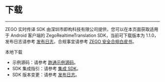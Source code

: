 # 下载

- - -

ZEGO 实时传译 SDK 由深圳市即构科技有限公司提供，您可以在本页面获取适用于 Android 客户端的 ZegoRealtimeTranslation SDK，当前可下载版本为 1.1.0，发布日志请参考 [发布日志](!Release_Notes)，合规事宜请参考 [ZEGO 安全合规白皮书](/policies-and-agreements/zego-security-and-compliance-white-paper)。

<Card title="ZegoRealtimeTranslation SDK v1.1.0" href="https://storage.zego.im/zegorealtimetranslation/Android/SDK/ZegoRealtimeTranslationSDK.zip" target="_blank">
本地下载
</Card>  
  </div>     
</div>

<Note title="说明">



- 示例源码：请参考 [跑通示例源码](!ZegoRealtimeTranslation_DownloadDemo)。
- SDK 集成指引：请参考 [集成 SDK](!ZegoRealtimeTranslation_SDK_Integration)。
- SDK 版本变更：请参考 [发布日志](!Release_Notes)。

</Note>





<!-- Zego-Split-Line Do Not Remove Me -->
